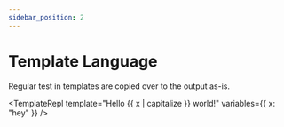 ```yaml
---
sidebar_position: 2
---
```



# Template Language

Regular test in templates are copied over to the output as-is.

<TemplateRepl
  template="Hello {{ x | capitalize }} world!"
  variables={{ x: "hey" }}
/>
